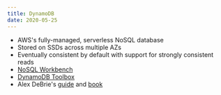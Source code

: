 ```yaml
---
title: DynamoDB
date: 2020-05-25
---
```


- AWS's fully-managed, serverless NoSQL database
- Stored on SSDs across multiple AZs
- Eventually consistent by default with support for strongly consistent reads
- [NoSQL Workbench](https://docs.aws.amazon.com/amazondynamodb/latest/developerguide/workbench.settingup.html)
- [DynamoDB Toolbox](https://github.com/jeremydaly/dynamodb-toolbox)
- Alex DeBrie's [guide](https://www.dynamodbguide.com/) and [book](https://www.dynamodbbook.com/?ck_subscriber_id=512831524#buy)
